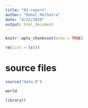 ```yaml
---
title: "01-report"
author: "Rahul Malhotra"
date: "4/22/2020"
output: html_document
---
```


```r
knitr::opts_chunk$set(echo = TRUE)
```

```r
rm(list = ls())
```

# source files
```r
source("data.R")
```

```r
world
```

```r
library()
```

```r

```
